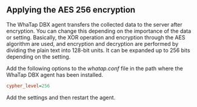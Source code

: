 ## Applying the AES 256 encryption

The WhaTap DBX agent transfers the collected data to the server after encryption. You can change this depending on the importance of the data or setting. Basically, the XOR operation and encryption through the AES algorithm are used, and encryption and decryption are performed by dividing the plain text into 128-bit units. It can be expanded up to 256 bits depending on the setting.

Add the following options to the _whatap.conf_ file in the path where the WhaTap DBX agent has been installed.

```ini title='whatap.conf' {3} showLineNumbers
cypher_level=256
```

Add the settings and then restart the agent.
